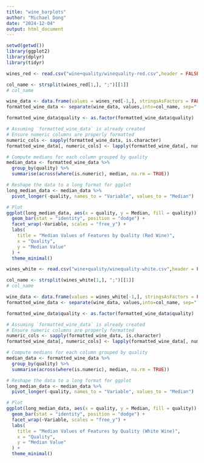 ```yaml
---
title: "wine_barplots"
author: "Michael Dong"
date: "2024-12-04"
output: html_document
---
```


```r
setwd(getwd())
library(ggplot2)
library(dplyr)
library(tidyr)

wines_red <- read.csv("wine+quality/winequality-red.csv",header = FALSE, stringsAsFactors = FALSE)

col_name <- strsplit(wines_red[1,], ";")[[1]]
# col_name

wine_data <- data.frame(values = wines_red[-1,], stringsAsFactors = FALSE)
formatted_wine_data <- separate(wine_data, values,into=col_name, sep=";")

formatted_wine_data$quality <- as.factor(formatted_wine_data$quality)

# Assuming `formatted_wine_data` is already created
# Ensure numeric columns are properly formatted
numeric_cols <- sapply(formatted_wine_data, is.character)
formatted_wine_data[, numeric_cols] <- lapply(formatted_wine_data[, numeric_cols], as.numeric)

# Compute medians for each column grouped by quality
median_data <- formatted_wine_data %>%
  group_by(quality) %>%
  summarise(across(where(is.numeric), median, na.rm = TRUE))

# Reshape the data to a long format for ggplot
long_median_data <- median_data %>%
  pivot_longer(-quality, names_to = "Variable", values_to = "Median")

# Plot
ggplot(long_median_data, aes(x = quality, y = Median, fill = quality)) +
  geom_bar(stat = "identity", position = "dodge") +
  facet_wrap(~Variable, scales = "free_y") +
  labs(
    title = "Median Values of Features by Quality (Red Wine)",
    x = "Quality",
    y = "Median Value"
  ) +
  theme_minimal()

```


```r
wines_white <- read.csv("wine+quality/winequality-white.csv",header = FALSE, stringsAsFactors = FALSE)

col_name <- strsplit(wines_white[1,], ";")[[1]]
# col_name

wine_data <- data.frame(values = wines_white[-1,], stringsAsFactors = FALSE)
formatted_wine_data <- separate(wine_data, values,into=col_name, sep=";")

formatted_wine_data$quality <- as.factor(formatted_wine_data$quality)

# Assuming `formatted_wine_data` is already created
# Ensure numeric columns are properly formatted
numeric_cols <- sapply(formatted_wine_data, is.character)
formatted_wine_data[, numeric_cols] <- lapply(formatted_wine_data[, numeric_cols], as.numeric)

# Compute medians for each column grouped by quality
median_data <- formatted_wine_data %>%
  group_by(quality) %>%
  summarise(across(where(is.numeric), median, na.rm = TRUE))

# Reshape the data to a long format for ggplot
long_median_data <- median_data %>%
  pivot_longer(-quality, names_to = "Variable", values_to = "Median")

# Plot
ggplot(long_median_data, aes(x = quality, y = Median, fill = quality)) +
  geom_bar(stat = "identity", position = "dodge") +
  facet_wrap(~Variable, scales = "free_y") +
  labs(
    title = "Median Values of Features by Quality (White Wine)",
    x = "Quality",
    y = "Median Value"
  ) +
  theme_minimal()
```